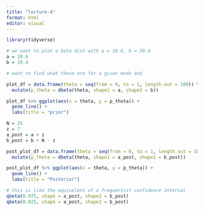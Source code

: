 ```yaml
---
title: "lecture-4"
format: html
editor: visual
---
```



```r
library(tidyverse)
```
```r
# we want to plot a beta dist with a = 10.6, b = 39.4
a = 10.6
b = 39.4

# want to find what these are for a given mode and 
```


```r
plot_df = data.frame(theta = seq(from = 0, to = 1, length.out = 100)) %>% # seq function makes equally spaced values
  mutate(p_theta = dbeta(theta, shape1 = a, shape2 = b))
```

```r
plot_df %>% ggplot(aes(x = theta, y = p_theta)) + 
  geom_line() +
  labs(title = "prior")
```

```r
N = 25
z = 7
a_post = a + z
b_post = b + N - z
```

```r
post_plot_df = data.frame(theta = seq(from = 0, to = 1, length.out = 100)) %>% # seq function makes equally spaced values
  mutate(p_theta = dbeta(theta, shape1 = a_post, shape2 = b_post))

post_plot_df %>% ggplot(aes(x = theta, y = p_theta)) + 
  geom_line() +
  labs(title = "Posterior")
```
```r
# this is like the equivelent of a frequentist confidence interval
qbeta(0.975, shape = a_post, shape2 = b_post)
qbeta(0.025, shape = a_post, shape2 = b_post)
```




